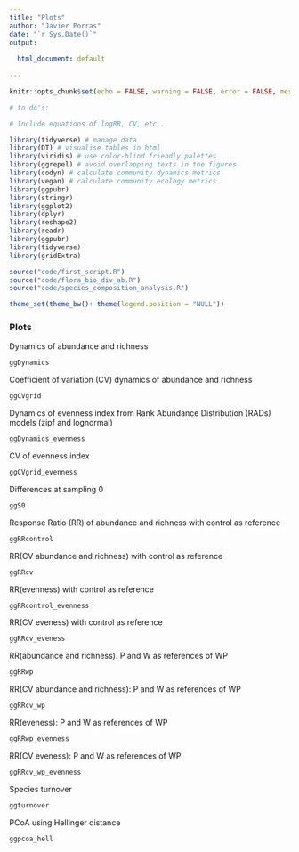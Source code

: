 ```yaml
---
title: "Plots"
author: "Javier Porras"
date: "`r Sys.Date()`"
output:
 
  html_document: default
  
---
```


```r
knitr::opts_chunk$set(echo = FALSE, warning = FALSE, error = FALSE, message = FALSE)
```

```r
# to do's: 

# Include equations of logRR, CV, etc..

```


```r

library(tidyverse) # manage data
library(DT) # visualise tables in html
library(viridis) # use color-blind friendly palettes
library(ggrepel) # avoid overlapping texts in the figures
library(codyn) # calculate community dynamics metrics
library(vegan) # calculate community ecology metrics
library(ggpubr)
library(stringr)
library(ggplot2)
library(dplyr)
library(reshape2)
library(readr)
library(ggpubr)
library(tidyverse)
library(gridExtra)

```


``` r
source("code/first_script.R")
source("code/flora_bio_div_ab.R")
source("code/species_composition_analysis.R")

theme_set(theme_bw()+ theme(legend.position = "NULL"))

```

### Plots


Dynamics of abundance and richness

```r
ggDynamics
```





Coefficient of variation (CV) dynamics of abundance and richness

```r
ggCVgrid
```

Dynamics of evenness index from Rank Abundance Distribution (RADs) models (zipf and lognormal)

```r
ggDynamics_evenness
```

CV of evenness index

```r
ggCVgrid_evenness
```


Differences at sampling 0

```r
ggS0
```

Response Ratio (RR) of abundance and richness with control as reference

```r
ggRRcontrol
```

RR(CV abundance and richness) with control as reference

```r
ggRRcv

```

RR(evenness) with control as reference

```r
ggRRcontrol_evenness
```

RR(CV eveness) with control as reference

```r
ggRRcv_eveness
```

RR(abundance and richness). P and W as references of WP

```r
ggRRwp
```

RR(CV abundance and richness): P and W as references of WP

```r
ggRRcv_wp
```

RR(eveness): P and W as references of WP

```r
ggRRwp_evenness
```

RR(CV eveness): P and W as references of WP

```r
ggRRcv_wp_evenness

```

Species turnover

```r
ggturnover
```

PCoA using Hellinger distance

```r
ggpcoa_hell

```



